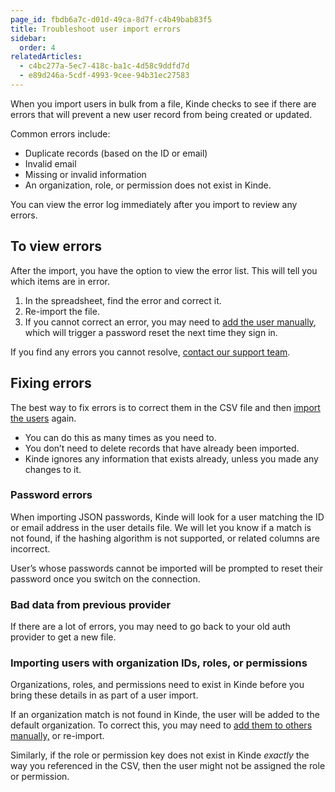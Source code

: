 ```yaml
---
page_id: fbdb6a7c-d01d-49ca-8d7f-c4b49bab83f5
title: Troubleshoot user import errors
sidebar:
  order: 4
relatedArticles:
  - c4bc277a-5ec7-418c-ba1c-4d58c9ddfd7d
  - e89d246a-5cdf-4993-9cee-94b31ec27583
---
```


When you import users in bulk from a file, Kinde checks to see if there are errors that will prevent a new user record from being created or updated.

Common errors include:

- Duplicate records (based on the ID or email)
- Invalid email
- Missing or invalid information
- An organization, role, or permission does not exist in Kinde.

You can view the error log immediately after you import to review any errors.

## **To view errors**

After the import, you have the option to view the error list. This will tell you which items are in error.

1. In the spreadsheet, find the error and correct it.
2. Re-import the file.
3. If you cannot correct an error, you may need to [add the user manually](/manage-users/add-and-edit/add-and-edit-users/), which will trigger a password reset the next time they sign in.

If you find any errors you cannot resolve, [contact our support team](mailto:support@kinde.com).

## Fixing **errors**

The best way to fix errors is to correct them in the CSV file and then [import the users](/manage-users/add-and-edit/import-users-in-bulk/) again.

- You can do this as many times as you need to.
- You don’t need to delete records that have already been imported.
- Kinde ignores any information that exists already, unless you made any changes to it.

### Password errors

When importing JSON passwords, Kinde will look for a user matching the ID or email address in the user details file. We will let you know if a match is not found, if the hashing algorithm is not supported, or related columns are incorrect.

User’s whose passwords cannot be imported will be prompted to reset their password once you switch on the connection.

### Bad data from previous provider

If there are a lot of errors, you may need to go back to your old auth provider to get a new file.

### I**mporting users with organization IDs, roles, or permissions**

Organizations, roles, and permissions need to exist in Kinde before you bring these details in as part of a user import.

If an organization match is not found in Kinde, the user will be added to the default organization. To correct this, you may need to [add them to others manually,](/manage-users/about/manage-users-across-organizations/) or re-import.

Similarly, if the role or permission key does not exist in Kinde _exactly_ the way you referenced in the CSV, then the user might not be assigned the role or permission.
